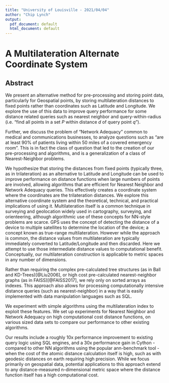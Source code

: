 ```yaml
---
title: "University of Louisville - 2021/04/04"
author: "Chip Lynch"
output:
  pdf_document: default
  html_document: default
---
```

# A Multilateration Alternate Coordinate System {-}

## Abstract {-}
We present an alternative method for pre-processing and storing point data, particularly for Geospatial points, by storing multilateration distances to fixed points rather than coordinates such as Latitude and Longitude.  We explore the use of this data to improve query performance for some distance related queries such as nearest neighbor and query-within-radius (i.e. "find all points in a set $P$ within distance $d$ of query point $q$").

Further, we discuss the problem of "Network Adequacy" common to medical and communications businesses, to analyze questions such as "are at least 90% of patients living within 50 miles of a covered emergency room".  This is in fact the class of question that led to the creation of our pre-processing and algorithms, and is a generalization of a class of Nearest-Neighbor problems.

We hypothesize that storing the distances from fixed points (typically three, as in trilateration) as an alternative to Latitude and Longitude can be used to improve performance on distance functions when large numbers of points are involved, allowing algorithms that are efficient for Nearest Neighbor and Network Adequacy queries.  This effectively creates a coordinate system where the coordinates are the trilateration distances.  We explore this alternative coordinate system and the theoretical, technical, and practical implications of using it.  Multilateration itself is a common technique in surveying and geolocation widely used in cartography, surveying, and orienteering, although algorithmic use of these concepts for NN-style problems are scarce.  GPS uses the concept of detecting the distance of a device to multiple satellites to determine the location of the device; a concept known as true-range multilateration.  However while the approach is common, the distance values from multilateration are typically immediately converted to Latitude/Longitude and then discarded.  Here we attempt to use those intermediate distance values to computational benefit.  Conceptually, our multilateration construction is applicable to metric spaces in any number of dimensions.

Rather than requiring the complex pre-calculated tree structures (as in Ball and KD-Trees)[@Liu2006], or high cost pre-calculated nearest-neighbor graphs (as in FAISS)[@FAISS2017], we rely only on sorted arrays as indexes.  This approach also allows for processing computationally intensive distance queries (such as nearest-neighbor) in a way that is easily implemented with data manipulation languages such as SQL.

We experiment with simple algorithms using the multilateration index to exploit these features.  We set up experiments for Nearest Neighbor and Network Adequacy on high computational cost distance functions, on various sized data sets to compare our performance to other existing algorithms.

Our results include a roughly 10x performance improvement to existing query logic using SQL engines, and a 30x performance gain in Cython - compared to other NN algorithms using the popular ann-benchmark tool - when the cost of the atomic distance calculation itself is high, such as with geodesic distances on earth requiring high precision.  While we focus primarily on geospatial data, potential applications to this approach extend to any distance-measured n-dimensional metric space where the distance function itself has a high computational cost.
